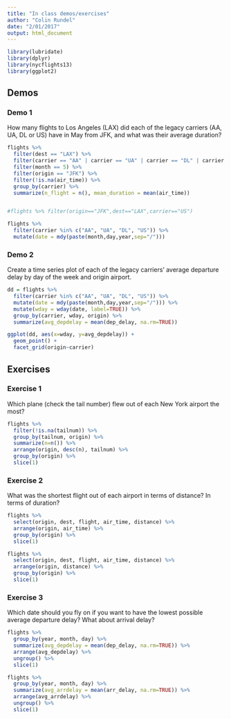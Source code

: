 ```yaml
---
title: "In class demos/exercises"
author: "Colin Rundel"
date: "2/01/2017"
output: html_document
---
```


```r
library(lubridate)
library(dplyr)
library(nycflights13)
library(ggplot2)
```

## Demos

### Demo 1

How many flights to Los Angeles (LAX) did each of the legacy carriers (AA, UA, DL or US) have in May from JFK, and what was their average duration?

```r
flights %>%
  filter(dest == "LAX") %>% 
  filter(carrier == "AA" | carrier == "UA" | carrier == "DL" | carrier == "US") %>%
  filter(month == 5) %>% 
  filter(origin == "JFK") %>%
  filter(!is.na(air_time)) %>%
  group_by(carrier) %>%
  summarize(n_flight = n(), mean_duration = mean(air_time))


#flights %>% filter(origin=="JFK",dest=="LAX",carrier=="US")
```

```r
flights %>%
  filter(carrier %in% c("AA", "UA", "DL", "US")) %>% 
  mutate(date = mdy(paste(month,day,year,sep="/"))) 
```

### Demo 2

Create a time series plot of each of the legacy carriers' average departure delay by day of the week and origin airport.

```r
dd = flights %>%
  filter(carrier %in% c("AA", "UA", "DL", "US")) %>% 
  mutate(date = mdy(paste(month,day,year,sep="/"))) %>%
  mutate(wday = wday(date, label=TRUE)) %>%
  group_by(carrier, wday, origin) %>% 
  summarize(avg_depdelay = mean(dep_delay, na.rm=TRUE))

ggplot(dd, aes(x=wday, y=avg_depdelay)) + 
  geom_point() +
  facet_grid(origin~carrier)
```



## Exercises

### Exercise 1

Which plane (check the tail number) flew out of each New York airport the most?

```r
flights %>%
  filter(!is.na(tailnum)) %>%
  group_by(tailnum, origin) %>%
  summarize(n=n()) %>%
  arrange(origin, desc(n), tailnum) %>%
  group_by(origin) %>%
  slice(1)
```

### Exercise 2

What was the shortest flight out of each airport in terms of distance? In terms of duration?

```r
flights %>% 
  select(origin, dest, flight, air_time, distance) %>%
  arrange(origin, air_time) %>%
  group_by(origin) %>% 
  slice(1)

flights %>% 
  select(origin, dest, flight, air_time, distance) %>%
  arrange(origin, distance) %>%
  group_by(origin) %>% 
  slice(1)
```

### Exercise 3

Which date should you fly on if you want to have the lowest possible average departure delay? What about arrival delay?

```r
flights %>%
  group_by(year, month, day) %>% 
  summarize(avg_depdelay = mean(dep_delay, na.rm=TRUE)) %>%
  arrange(avg_depdelay) %>%
  ungroup() %>%
  slice(1)

flights %>%
  group_by(year, month, day) %>% 
  summarize(avg_arrdelay = mean(arr_delay, na.rm=TRUE)) %>%
  arrange(avg_arrdelay) %>%
  ungroup() %>%
  slice(1)
```

